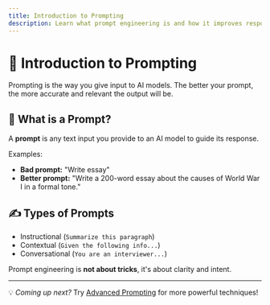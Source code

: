```yaml
---
title: Introduction to Prompting
description: Learn what prompt engineering is and how it improves responses from AI models like ChatGPT.
---
```


# 🎯 Introduction to Prompting

Prompting is the way you give input to AI models. The better your prompt, the more accurate and relevant the output will be.

## 🤔 What is a Prompt?

A **prompt** is any text input you provide to an AI model to guide its response.

Examples:

- **Bad prompt:** "Write essay"
- **Better prompt:** "Write a 200-word essay about the causes of World War I in a formal tone."

## ✍️ Types of Prompts

- Instructional (`Summarize this paragraph`)
- Contextual (`Given the following info...`)
- Conversational (`You are an interviewer...`)

Prompt engineering is **not about tricks**, it's about clarity and intent.

---

💡 *Coming up next?* Try [Advanced Prompting](./advanced) for more powerful techniques!
